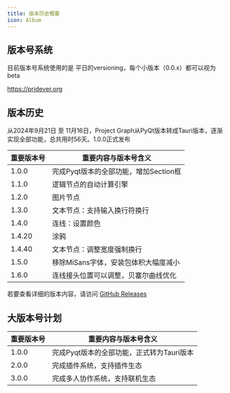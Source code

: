 ```yaml
---
title: 版本历史概要
icon: Album
---
```


## 版本号系统

目前版本号系统使用的是 平日的versioning，每个小版本（0.0.x）都可以视为beta

https://pridever.org

## 版本历史

从2024年9月21日 至 11月16日，Project Graph从PyQt版本转成Tauri版本，逐渐实现全部功能，总共用时56天。1.0.0正式发布

| 重要版本号   | 重要内容与版本号含义                |
|----------|------------------------------------|
| 1.0.0    | 完成Pyqt版本的全部功能，增加Section框 |
| 1.1.0    | 逻辑节点的自动计算引擎                 |
| 1.2.0    | 图片节点                           |
| 1.3.0    | 文本节点：支持输入换行符换行          |
| 1.4.0    | 连线：设置颜色                    |
| 1.4.20   | 涂鸦                           |
| 1.4.40   | 文本节点：调整宽度强制换行       |
| 1.5.0    | 移除MiSans字体，安装包体积大幅度减小 |
| 1.6.0    | 连线接头位置可以调整，贝塞尔曲线优化    |

若要查看详细的版本内容，请访问 [GitHub Releases](https://github.com/LiRenTech/project-graph/releases)

## 大版本号计划

| 重要版本号   | 重要内容与版本号含义                |
|----------|------------------------------------|
| 1.0.0    | 完成Pyqt版本的全部功能，正式转为Tauri版本 |
| 2.0.0    | 完成插件系统，支持插件生态          |
| 3.0.0    | 完成多人协作系统，支持联机生态          |